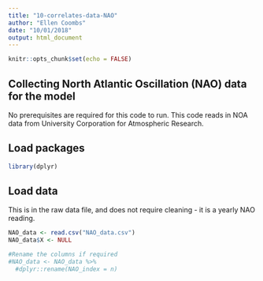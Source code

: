 ```yaml
---
title: "10-correlates-data-NAO"
author: "Ellen Coombs"
date: "10/01/2018"
output: html_document
---
```


```r
knitr::opts_chunk$set(echo = FALSE)
```

## Collecting North Atlantic Oscillation (NAO) data for the model 
No prerequisites are required for this code to run. This code reads in NOA data from University Corporation for Atmospheric Research.

## Load packages 
```r
library(dplyr)
```

## Load data 
This is in the raw data file, and does not require cleaning - it is a yearly NAO reading. 
```r
NAO_data <- read.csv("NAO_data.csv")
NAO_data$X <- NULL

#Rename the columns if required 
#NAO_data <- NAO_data %>%
  #dplyr::rename(NAO_index = n)

```

